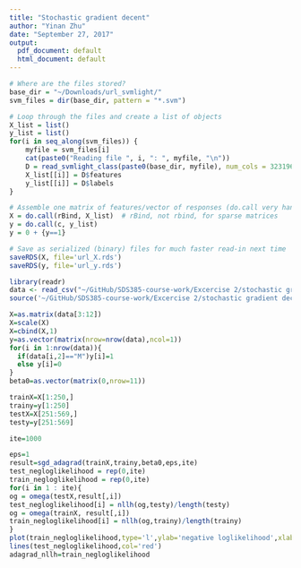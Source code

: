 ```yaml
---
title: "Stochastic gradient decent"
author: "Yinan Zhu"
date: "September 27, 2017"
output:
  pdf_document: default
  html_document: default
---
```

```r
# Where are the files stored?
base_dir = "~/Downloads/url_svmlight/"
svm_files = dir(base_dir, pattern = "*.svm")

# Loop through the files and create a list of objects
X_list = list()
y_list = list()
for(i in seq_along(svm_files)) {
	myfile = svm_files[i]
	cat(paste0("Reading file ", i, ": ", myfile, "\n"))
	D = read_svmlight_class(paste0(base_dir, myfile), num_cols = 3231962)
	X_list[[i]] = D$features
	y_list[[i]] = D$labels
}

# Assemble one matrix of features/vector of responses (do.call very handy here, although not super efficient
X = do.call(rBind, X_list)  # rBind, not rbind, for sparse matrices
y = do.call(c, y_list)
y = 0 + {y==1}

# Save as serialized (binary) files for much faster read-in next time
saveRDS(X, file='url_X.rds')
saveRDS(y, file='url_y.rds')
```

```r
library(readr)
data <- read_csv("~/GitHub/SDS385-course-work/Excercise 2/stochastic gradient decent/wdbc.csv",col_names = FALSE)
source('~/GitHub/SDS385-course-work/Excercise 2/stochastic gradient decent/gradient decent functions.R')
```
```r
X=as.matrix(data[3:12])
X=scale(X)
X=cbind(X,1)
y=as.vector(matrix(nrow=nrow(data),ncol=1))
for(i in 1:nrow(data)){
  if(data[i,2]=="M")y[i]=1
  else y[i]=0
}
beta0=as.vector(matrix(0,nrow=11))

trainX=X[1:250,]
trainy=y[1:250]
testX=X[251:569,]
testy=y[251:569]
```


```r
ite=1000
```

```r
eps=1
result=sgd_adagrad(trainX,trainy,beta0,eps,ite)
test_negloglikelihood = rep(0,ite)
train_negloglikelihood = rep(0,ite)
for(i in 1 : ite){
og = omega(testX,result[,i])
test_negloglikelihood[i] = nllh(og,testy)/length(testy)
og = omega(trainX, result[,i])
train_negloglikelihood[i] = nllh(og,trainy)/length(trainy)
}
plot(train_negloglikelihood,type='l',ylab='negative loglikelihood',xlab='',sub='gradient search with ada_grad')
lines(test_negloglikelihood,col='red')
adagrad_nllh=train_negloglikelihood
```



